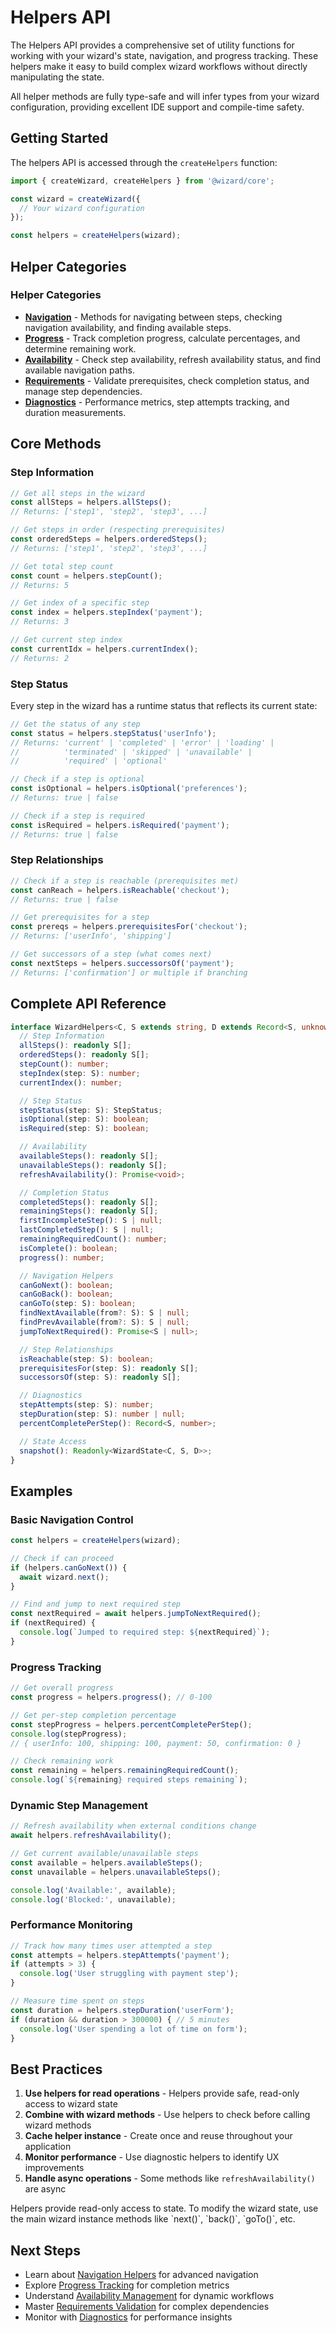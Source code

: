 # Helpers API


The Helpers API provides a comprehensive set of utility functions for working with your wizard's state, navigation, and progress tracking. These helpers make it easy to build complex wizard workflows without directly manipulating the state.

<Callout type="info" title="Type Safety">
  All helper methods are fully type-safe and will infer types from your wizard configuration, providing excellent IDE support and compile-time safety.
</Callout>

## Getting Started

The helpers API is accessed through the `createHelpers` function:

```typescript
import { createWizard, createHelpers } from '@wizard/core';

const wizard = createWizard({
  // Your wizard configuration
});

const helpers = createHelpers(wizard);
```

## Helper Categories

### Helper Categories

- **[Navigation](/helpers/navigation)** - Methods for navigating between steps, checking navigation availability, and finding available steps.
- **[Progress](/helpers/progress)** - Track completion progress, calculate percentages, and determine remaining work.
- **[Availability](/helpers/availability)** - Check step availability, refresh availability status, and find available navigation paths.
- **[Requirements](/helpers/requirements)** - Validate prerequisites, check completion status, and manage step dependencies.
- **[Diagnostics](/helpers/diagnostics)** - Performance metrics, step attempts tracking, and duration measurements.

## Core Methods

### Step Information

```typescript
// Get all steps in the wizard
const allSteps = helpers.allSteps();
// Returns: ['step1', 'step2', 'step3', ...]

// Get steps in order (respecting prerequisites)
const orderedSteps = helpers.orderedSteps();
// Returns: ['step1', 'step2', 'step3', ...]

// Get total step count
const count = helpers.stepCount();
// Returns: 5

// Get index of a specific step
const index = helpers.stepIndex('payment');
// Returns: 3

// Get current step index
const currentIdx = helpers.currentIndex();
// Returns: 2
```

### Step Status

Every step in the wizard has a runtime status that reflects its current state:

```typescript
// Get the status of any step
const status = helpers.stepStatus('userInfo');
// Returns: 'current' | 'completed' | 'error' | 'loading' |
//          'terminated' | 'skipped' | 'unavailable' |
//          'required' | 'optional'

// Check if a step is optional
const isOptional = helpers.isOptional('preferences');
// Returns: true | false

// Check if a step is required
const isRequired = helpers.isRequired('payment');
// Returns: true | false
```

### Step Relationships

```typescript
// Check if a step is reachable (prerequisites met)
const canReach = helpers.isReachable('checkout');
// Returns: true | false

// Get prerequisites for a step
const prereqs = helpers.prerequisitesFor('checkout');
// Returns: ['userInfo', 'shipping']

// Get successors of a step (what comes next)
const nextSteps = helpers.successorsOf('payment');
// Returns: ['confirmation'] or multiple if branching
```

## Complete API Reference

```typescript
interface WizardHelpers<C, S extends string, D extends Record<S, unknown>> {
  // Step Information
  allSteps(): readonly S[];
  orderedSteps(): readonly S[];
  stepCount(): number;
  stepIndex(step: S): number;
  currentIndex(): number;

  // Step Status
  stepStatus(step: S): StepStatus;
  isOptional(step: S): boolean;
  isRequired(step: S): boolean;

  // Availability
  availableSteps(): readonly S[];
  unavailableSteps(): readonly S[];
  refreshAvailability(): Promise<void>;

  // Completion Status
  completedSteps(): readonly S[];
  remainingSteps(): readonly S[];
  firstIncompleteStep(): S | null;
  lastCompletedStep(): S | null;
  remainingRequiredCount(): number;
  isComplete(): boolean;
  progress(): number;

  // Navigation Helpers
  canGoNext(): boolean;
  canGoBack(): boolean;
  canGoTo(step: S): boolean;
  findNextAvailable(from?: S): S | null;
  findPrevAvailable(from?: S): S | null;
  jumpToNextRequired(): Promise<S | null>;

  // Step Relationships
  isReachable(step: S): boolean;
  prerequisitesFor(step: S): readonly S[];
  successorsOf(step: S): readonly S[];

  // Diagnostics
  stepAttempts(step: S): number;
  stepDuration(step: S): number | null;
  percentCompletePerStep(): Record<S, number>;

  // State Access
  snapshot(): Readonly<WizardState<C, S, D>>;
}
```

## Examples

### Basic Navigation Control

```typescript
const helpers = createHelpers(wizard);

// Check if can proceed
if (helpers.canGoNext()) {
  await wizard.next();
}

// Find and jump to next required step
const nextRequired = await helpers.jumpToNextRequired();
if (nextRequired) {
  console.log(`Jumped to required step: ${nextRequired}`);
}
```

### Progress Tracking

```typescript
// Get overall progress
const progress = helpers.progress(); // 0-100

// Get per-step completion percentage
const stepProgress = helpers.percentCompletePerStep();
console.log(stepProgress);
// { userInfo: 100, shipping: 100, payment: 50, confirmation: 0 }

// Check remaining work
const remaining = helpers.remainingRequiredCount();
console.log(`${remaining} required steps remaining`);
```

### Dynamic Step Management

```typescript
// Refresh availability when external conditions change
await helpers.refreshAvailability();

// Get current available/unavailable steps
const available = helpers.availableSteps();
const unavailable = helpers.unavailableSteps();

console.log('Available:', available);
console.log('Blocked:', unavailable);
```

### Performance Monitoring

```typescript
// Track how many times user attempted a step
const attempts = helpers.stepAttempts('payment');
if (attempts > 3) {
  console.log('User struggling with payment step');
}

// Measure time spent on steps
const duration = helpers.stepDuration('userForm');
if (duration && duration > 300000) { // 5 minutes
  console.log('User spending a lot of time on form');
}
```

## Best Practices

1. **Use helpers for read operations** - Helpers provide safe, read-only access to wizard state
2. **Combine with wizard methods** - Use helpers to check before calling wizard methods
3. **Cache helper instance** - Create once and reuse throughout your application
4. **Monitor performance** - Use diagnostic helpers to identify UX improvements
5. **Handle async operations** - Some methods like `refreshAvailability()` are async

<Callout type="warning" title="Important">
  Helpers provide read-only access to state. To modify the wizard state, use the main wizard instance methods like `next()`, `back()`, `goTo()`, etc.
</Callout>

## Next Steps

- Learn about [Navigation Helpers](/helpers/navigation) for advanced navigation
- Explore [Progress Tracking](/helpers/progress) for completion metrics
- Understand [Availability Management](/helpers/availability) for dynamic workflows
- Master [Requirements Validation](/helpers/requirements) for complex dependencies
- Monitor with [Diagnostics](/helpers/diagnostics) for performance insights